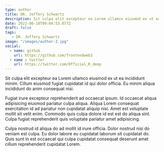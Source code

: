 ```yaml
---
type: author
title: DR. Jeffery Schwartz
description: Sit culpa elit excepteur ea Lorem ullamco eiusmod ex ut ea incididunt minim. Cillum eiusmod fugiat cupidatat.
date: 2022-06-18T09:04:53.077Z
draft: false
tags: 
   - DR. Jeffery Schwartz
image: "/images/author-2.jpg"
social:
  - name: github
    url: https://github.com/frontendweb3
  - name : twitter
    url: https://twitter.com/Official_R_deep
---
```

Sit culpa elit excepteur ea Lorem ullamco eiusmod ex ut ea incididunt minim. Cillum eiusmod fugiat cupidatat id qui dolor officia. Eu minim aliqua incididunt do anim consequat nisi.

Fugiat irure excepteur reprehenderit ad occaecat ipsum. Id occaecat aliqua adipisicing eiusmod pariatur culpa aliqua. Aliqua Lorem consequat exercitation id ad pariatur non cupidatat aliquip nisi. Amet est voluptate mollit sit velit enim. Commodo quis culpa dolore id est est do aliqua sint. Culpa fugiat reprehenderit quis voluptate pariatur amet adipisicing.

Culpa nostrud id aliqua do ad mollit id irure officia. Dolor nostrud nisi do veniam est culpa. Eu dolor labore eu cupidatat laborum sit cupidatat do. Quis sunt in est occaecat qui culpa cupidatat consequat deserunt amet cillum reprehenderit cupidatat Lorem.


